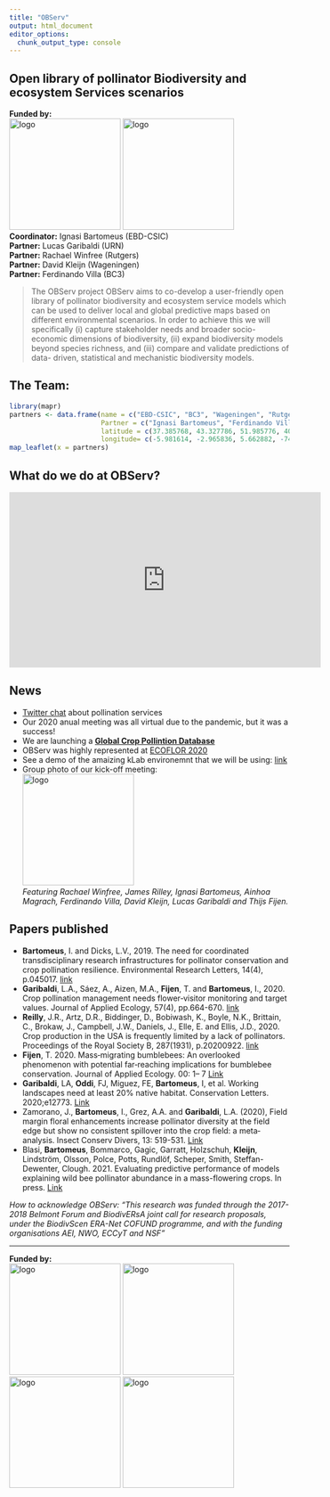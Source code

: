 ```yaml
---
title: "OBServ"
output: html_document
editor_options: 
  chunk_output_type: console
---
```


## Open library of pollinator Biodiversity and ecosystem Services scenarios  
**Funded by:**  
<img src="media/Belmont Forum.png" alt="logo" width="200"/>
<img src="media/BiodivERsA logo.jpg" alt="logo" width="200"/>  
**Coordinator:** Ignasi Bartomeus (EBD-CSIC)  
**Partner:** Lucas Garibaldi (URN)  
**Partner:** Rachael Winfree (Rutgers)  
**Partner:** David Kleijn (Wageningen)  
**Partner:** Ferdinando Villa (BC3)  


> The OBServ project OBServ aims to co-develop a user-friendly open library of pollinator biodiversity and ecosystem service models which can be used to deliver local and global predictive maps based on different environmental scenarios. In order to achieve this we will specifically (i) capture stakeholder needs and broader socio-economic dimensions of biodiversity, (ii) expand biodiversity models beyond species richness, and (iii) compare and validate predictions of data- driven, statistical and mechanistic biodiversity models.

## The Team:

```r
library(mapr)
partners <- data.frame(name = c("EBD-CSIC", "BC3", "Wageningen", "Rutgers", "Rio Negro"),
                       Partner = c("Ignasi Bartomeus", "Ferdinando Villa", "David Kleijn", "Rachael Winfree", "Lucas Garibaldi"),
                       latitude = c(37.385768, 43.327786, 51.985776, 40.480032, -41.146367), 
                       longitude= c(-5.981614, -2.965836, 5.662882, -74.436096, -71.306643))
map_leaflet(x = partners) 
```

## What do we do at OBServ?

<iframe width="560" height="315" src="https://www.youtube.com/embed/QTuf3uoyVhw" title="YouTube video player" frameborder="0" allow="accelerometer; autoplay; clipboard-write; encrypted-media; gyroscope; picture-in-picture" allowfullscreen></iframe>

## News  

* [Twitter chat](https://wakelet.com/wake/FgcLUM2b_fYkon5QvGufu) about pollination services
* Our 2020 anual meeting was all virtual due to the pandemic, but it was a success!
* We are launching a **[Global Crop Pollintion Database](croppollination.html)**
* OBServ was highly represented at [ECOFLOR 2020](https://ecoflor2020.weebly.com/)
* See a demo of the amaizing kLab environemnt that we will be using: [link](https://www.youtube.com/watch?v=vsWGkMBpI9Y&feature=youtu.be)  
* Group photo of our kick-off meeting:  
<img src="media/OBServ_foto.jpg" alt="logo" width="200"/>  
_Featuring Rachael Winfree, James Rilley, Ignasi Bartomeus, Ainhoa Magrach, Ferdinando Villa, David Kleijn, Lucas Garibaldi and Thijs Fijen._  

## Papers published  

- **Bartomeus**, I. and Dicks, L.V., 2019. The need for coordinated transdisciplinary research infrastructures for pollinator conservation and crop pollination resilience. Environmental Research Letters, 14(4), p.045017.   [link](https://iopscience.iop.org/article/10.1088/1748-9326/ab0cb5)
- **Garibaldi**, L.A., Sáez, A., Aizen, M.A., **Fijen**, T. and **Bartomeus**, I., 2020. Crop pollination management needs flower‐visitor monitoring and target values. Journal of Applied Ecology, 57(4), pp.664-670.   [link](https://besjournals.onlinelibrary.wiley.com/doi/abs/10.1111/1365-2664.13574)
- **Reilly**, J.R., Artz, D.R., Biddinger, D., Bobiwash, K., Boyle, N.K., Brittain, C., Brokaw, J., Campbell, J.W., Daniels, J., Elle, E. and Ellis, J.D., 2020. Crop production in the USA is frequently limited by a lack of pollinators. Proceedings of the Royal Society B, 287(1931), p.20200922. [link](https://royalsocietypublishing.org/doi/abs/10.1098/rspb.2020.0922?casa_token=nDj4Boq0kwUAAAAA:LyPCrCTqCO8lA3FoEWCosjc5rqUm7RwTtXxsaFO4lZK0l5qkzxczibHdQ7eWBzsKu7RS1psdxEG54g)    
- **Fijen**, T. 2020. Mass‐migrating bumblebees: An overlooked phenomenon with potential far‐reaching implications for bumblebee conservation. Journal of Applied Ecology. 00: 1– 7 [Link](https://besjournals.onlinelibrary.wiley.com/doi/10.1111/1365-2664.13768)   
- **Garibaldi**, LA, **Oddi**, FJ, Miguez, FE, **Bartomeus**, I, et al. Working landscapes need at least 20% native habitat. Conservation Letters. 2020;e12773. [Link](https://doi.org/10.1111/conl.12773)     
- Zamorano, J., **Bartomeus**, I., Grez, A.A. and **Garibaldi**, L.A. (2020), Field margin floral enhancements increase pollinator diversity at the field edge but show no consistent spillover into the crop field: a meta‐analysis. Insect Conserv Divers, 13: 519-531. [Link](https://doi.org/10.1111/icad.12454)    
- Blasi, **Bartomeus**, Bommarco, Gagic, Garratt, Holzschuh, **Kleijn**, Lindström, Olsson, Polce, Potts, Rundlöf, Scheper, Smith, Steffan-Dewenter, Clough. 2021. Evaluating predictive performance of models explaining wild bee pollinator abundance in a mass-flowering crops. In press.  [Link](https://onlinelibrary.wiley.com/doi/full/10.1111/ecog.05308)   

_How to acknowledge OBServ:
"This research was funded through the 2017-2018 Belmont Forum and BiodivERsA joint call for research proposals, under the BiodivScen ERA-Net COFUND programme, and with the funding organisations AEI, NWO, ECCyT and NSF"_


------
**Funded by:**  
<img src="media/AEI.jpg" alt="logo" width="200"/>
<img src="media/Ministerio_ECCyT-02.png" alt="logo" width="200"/>
<img src="media/NWO.png" alt="logo" width="200"/>
<img src="media/NSF_4-Color_bitmap_Logo.png" alt="logo" width="200"/>




